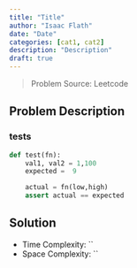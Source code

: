 ```yaml
---
title: "Title"
author: "Isaac Flath"
date: "Date"
categories: [cat1, cat2]
description: "Description"
draft: true
---
```


>Problem Source:  Leetcode

## Problem Description

### tests

```python
def test(fn):
    val1, val2 = 1,100
    expected =  9

    actual = fn(low,high)
    assert actual == expected 

```


## Solution

+ Time Complexity: ``
+ Space Complexity: ``

```python

```


